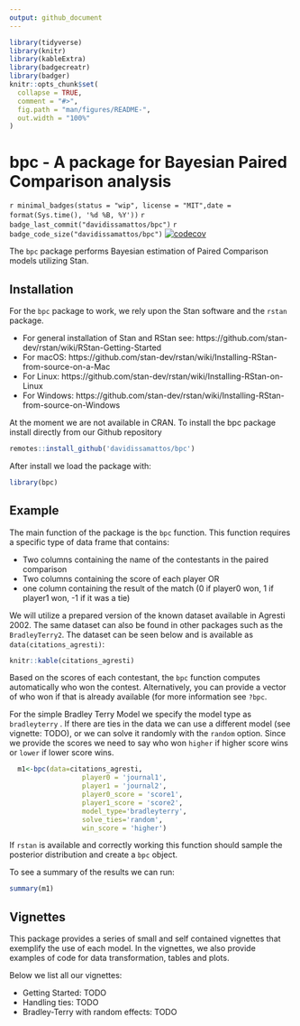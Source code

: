 ```yaml
---
output: github_document
---
```


<!-- README.md is generated from README.Rmd. Please edit that file -->

```r
library(tidyverse)
library(knitr)
library(kableExtra)
library(badgecreatr)
library(badger)
knitr::opts_chunk$set(
  collapse = TRUE,
  comment = "#>",
  fig.path = "man/figures/README-",
  out.width = "100%"
)
```

# bpc - A package for Bayesian Paired Comparison analysis

<!-- badges: start -->
`r minimal_badges(status = "wip", license = "MIT",date = format(Sys.time(), '%d %B, %Y'))`
`r badge_last_commit("davidissamattos/bpc")`
`r badge_code_size("davidissamattos/bpc")`
[![codecov](https://codecov.io/gh/davidissamattos/bpc/branch/master/graph/badge.svg?token=6RTC7768CL)](undefined)

<!-- badges: end -->

The `bpc` package performs Bayesian estimation of Paired Comparison models utilizing Stan. 


## Installation

For the `bpc` package to work, we rely upon the Stan software and the `rstan` package. 

* For general installation of Stan and RStan see: https://github.com/stan-dev/rstan/wiki/RStan-Getting-Started
* For macOS: https://github.com/stan-dev/rstan/wiki/Installing-RStan-from-source-on-a-Mac
* For Linux: https://github.com/stan-dev/rstan/wiki/Installing-RStan-on-Linux
* For Windows: https://github.com/stan-dev/rstan/wiki/Installing-RStan-from-source-on-Windows 

At the moment we are not available in CRAN. To install the bpc package install directly from our Github repository

```r
remotes::install_github('davidissamattos/bpc')
```

After install we load the package with:
```r
library(bpc)
```


## Example

The main function of the package is the `bpc` function. This function requires a specific type of data frame that contains:

* Two columns containing the name of the contestants in the paired comparison
* Two columns containing the score of each player OR 
* one column containing the result of the match (0 if player0 won, 1 if player1 won, -1 if it was a tie)

We will utilize a prepared version of the known dataset available in Agresti 2002. The same dataset can also be found in other packages such as the `BradleyTerry2`. The dataset can be seen below and is available as `data(citations_agresti)`:

```r
knitr::kable(citations_agresti)
```

Based on the scores of each contestant, the `bpc` function computes automatically who won the contest. Alternatively, you can provide a vector of who won if that is already available (for more information see `?bpc`.

For the simple Bradley Terry Model we specify the model type as `bradleyterry` . If there are ties in the data we can use a different model (see vignette: TODO), or we can solve it randomly with the `random` option. Since we provide the scores we need to say who won `higher` if higher score wins or `lower` if lower score wins. 

```r
  m1<-bpc(data=citations_agresti,
                  player0 = 'journal1',
                  player1 = 'journal2',
                  player0_score = 'score1',
                  player1_score = 'score2',
                  model_type='bradleyterry',
                  solve_ties='random',
                  win_score = 'higher')
```

If `rstan` is available and correctly working this function should sample the posterior distribution and create a `bpc` object.

To see a summary of the results we can run:

```r
summary(m1)
```


## Vignettes

This package provides a series of small and self contained vignettes that exemplify the use of each model. In the vignettes, we also provide examples of code for data transformation, tables and plots.

Below we list all our vignettes:

* Getting Started: TODO
* Handling ties: TODO
* Bradley-Terry with random effects: TODO
